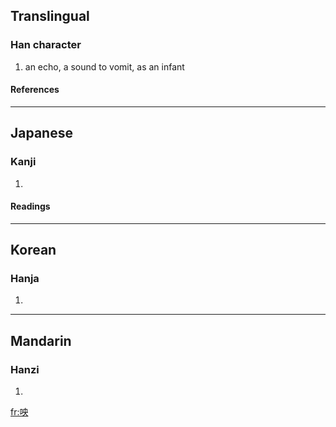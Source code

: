 ==Translingual==
===Han character===
{{Han char|rn=30|rad=口|as=05|sn=8|four=|canj=口中月大 (RLBK)}}
# an echo, a sound to vomit, as an infant
====References====
{{Han ref|kx=0184.140|dkj=03487|dj=0403.130|hdz=10601.010|uh=5489|ud=21641}}
----
==Japanese==
===Kanji===
{{ja-kanji|grade=|rs=口05}}
# {{defn|Japanese}} 
====Readings====
{{ja-readings|on=[[おう]] (ō)|kun=[[ふさがる]] (fusagaru)}}
----
==Korean==
===Hanja===
{{ko-hanja|hangeul=앙|rv=ang|mr=ang}}
# {{defn|Korean}}
----
==Mandarin==
===Hanzi===
{{cmn-hanzi|pin=[[yāng]] ([[yang1]])|wg=yang<sup>1</sup>}}
# {{defn|Mandarin}}

[[fr:咉]]